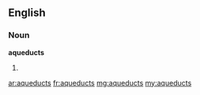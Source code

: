 ==English==

===Noun===
'''aqueducts'''

# {{plural of|[[aqueduct]]}}

[[ar:aqueducts]]
[[fr:aqueducts]]
[[mg:aqueducts]]
[[my:aqueducts]]